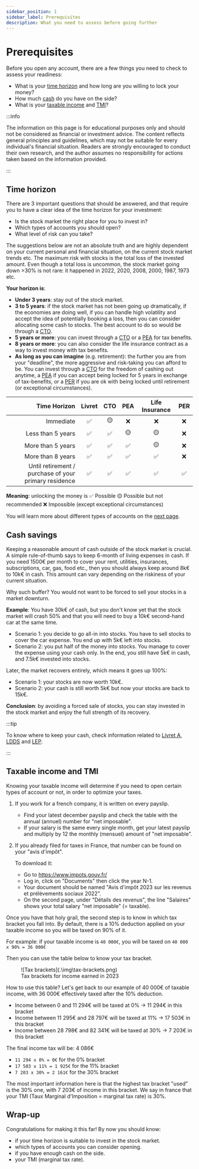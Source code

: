 ```yaml
---
sidebar_position: 1
sidebar_label: Prerequisites
description: What you need to assess before going further
---
```



# Prerequisites

Before you open any account, there are a few things you need to check to assess your readiness:
- What is your [time horizon](#time-horizon) and how long are you willing to lock your money?
- How much [cash](#cash-savings) do you have on the side?
- What is your [taxable income](#taxable-income-and-tmi) and [TMI](#taxable-income-and-tmi)?

:::info

The information on this page is for educational purposes only and should not be considered as financial or investment advice.
The content reflects general principles and guidelines, which may not be suitable for every individual's financial situation.
Readers are strongly encouraged to conduct their own research, and the author assumes no responsibility for actions taken based on the information provided.

:::

## Time horizon
There are 3 important questions that should be answered, and that require you to have a clear idea of the time horizon for your investment:
- Is the stock market the right place for you to invest in?
- Which types of accounts you should open?
- What level of risk can you take?

The suggestions below are not an absolute truth and are highly dependent on your current personal and financial situation, on the current stock market trends etc.
The maximum risk with stocks is the total loss of the invested amount. Even though a total loss is uncommon, the stock market going down >30% is not rare: it happened in 2022, 2020, 2008, 2000, 1987, 1973 etc.

**Your horizon is**: 
- **Under 3 years**: stay out of the stock market.
- **3 to 5 years**: if the stock market has not been going up dramatically, if the economies are doing well, if you can handle high volatility and accept the idea of potentially booking a loss, then you can consider allocating some cash to stocks. The best account to do so would be through a [CTO](./account-types#cto).
- **5 years or more**: you can invest through a [CTO](./account-types#cto) or a [PEA](./account-types#pea) for tax benefits.
- **8 years or more**: you can also consider the life insurance contract as a way to invest money with tax benefits.
- **As long as you can imagine** (e.g. retirement): the further you are from your "deadline", the more aggressive and risk-taking you can afford to be. You can invest through a [CTO](./account-types#cto) for the freedom of cashing out anytime, a [PEA](./account-types#pea) if you can accept being locked for 5 years in exchange of tax-benefits, or a [PER](./account-types#per) if you are ok with being locked until retirement (or exceptional circumstances).

|                                          Time Horizon 	| Livret 	| CTO 	| PEA 	| Life Insurance 	| PER 	|
|------------------------------------------------------:	|:------:	|:---:	|:---:	|:--------------:	|:---:	|
|                                             Immediate 	|    ✅   	|  🟡  	|  ❌  	|        ❌       	|  ❌  	|
|                                     Less than 5 years 	|    ✅   	|  ✅  	|  🟡  	|        🟡       	|  ❌  	|
|                                     More than 5 years 	|    ✅   	|  ✅  	|  ✅  	|        🟡       	|  ❌  	|
|                                     More than 8 years 	|    ✅   	|  ✅  	|  ✅  	|        ✅       	|  ❌  	|
| Until retirement / purchase of your primary residence 	|    ✅   	|  ✅  	|  ✅  	|        ✅       	|  ✅  	|

**Meaning**: unlocking the money is ✅ Possible 🟡 Possible but not recommended ❌ Impossible (except exceptional circumstances)

You will learn more about different types of accounts on the [next page](./account-types).

## Cash savings
Keeping a reasonable amount of cash outside of the stock market is crucial. A simple rule-of-thumb says to keep 6-month of living expenses in cash. If you need 1500€ per month to cover your rent, utilities, insurances, subscriptions, car, gas, food etc., then you should always keep around 8k€ to 10k€ in cash. This amount can vary depending on the riskiness of your current situation.

Why such buffer? You would not want to be forced to sell your stocks in a market downturn.

**Example**: 
You have 30k€ of cash, but you don't know yet that the stock market will crash 50% and that you will need to buy a 10k€ second-hand car at the same time.
- Scenario 1: you decide to go all-in into stocks. You have to sell stocks to cover the car expense. You end up with 5k€ left into stocks.
- Scenario 2: you put half of the money into stocks. You manage to cover the expense using your cash only. In the end, you still have 5k€ in cash, and 7.5k€ invested into stocks.

Later, the market recovers entirely, which means it goes up 100%:
- Scenario 1: your stocks are now worth 10k€.
- Scenario 2: your cash is still worth 5k€ but now your stocks are back to 15k€. 

**Conclusion**: by avoiding a forced sale of stocks, you can stay invested in the stock market and enjoy the full strength of its recovery.

:::tip

To know where to keep your cash, check information related to [Livret A](./account-types#livret-a), [LDDS](./account-types#ldds) and [LEP](./account-types#lep).

:::

## Taxable income and TMI
Knowing your taxable income will determine if you need to open certain types of account or not, in order to optimize your taxes.
1. If you work for a french company, it is written on every payslip.
    - Find your latest december payslip and check the table with the annual (annuel) number for "net imposable".
    - If your salary is the same every single month, get your latest payslip and multiply by 12 the monthly (mensuel) amount of "net imposable".

2. If you already filed for taxes in France, that number can be found on your "avis d'impôt".
    
    To download it:
    - Go to https://www.impots.gouv.fr/
    - Log in, click on "Documents" then click the year N-1.
    - Your document should be named "Avis d'impôt 2023 sur les revenus et prélèvements sociaux 2022".
    - On the second page, under "Détails des revenus", the line "Salaires" shows your total salary "net imposable" (= taxable).


Once you have that holy grail, the second step is to know in which tax bracket you fall into. By default, there is a 10% deduction applied on your taxable income so you will be taxed on 90% of it.

For example: if your taxable income is ```40 000€```, you will be taxed on ```40 000 x 90% = 36 000€```

Then you can use the table below to know your tax bracket.
<figure>
![Tax brackets](.\img\tax-brackets.png)
<figcaption>Tax brackets for income earned in 2023</figcaption>
</figure>

How to use this table? Let's get back to our example of 40 000€ of taxable income, with 36 000€ effectively taxed after the 10% deduction.
- Income between 0 and 11 294€ will be taxed at 0% -> 11 294€ in this bracket
- Income between 11 295€ and 28 797€ will be taxed at 11% -> 17 503€ in this bracket
- Income between 28 798€ and 82 341€ will be taxed at 30% -> 7 203€ in this bracket

The final income tax will be: 4 086€
- ```11 294 x 0% = 0€``` for the 0% bracket
- ```17 503 x 11% = 1 925€``` for the 11% bracket
- ```7 203 x 30% = 2 161€``` for the 30% bracket

The most important information here is that the highest tax bracket "used" is the 30% one, with 7 203€ of income in this bracket.
We say in france that your TMI (Taux Marginal d'Imposition = marginal tax rate) is 30%.

## Wrap-up
Congratulations for making it this far! By now you should know:
- if your time horizon is suitable to invest in the stock market.
- which types of accounts you can consider opening.
- if you have enough cash on the side.
- your TMI (marginal tax rate).




<BuyMeACoffee />
